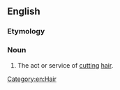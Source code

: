 ==English==

===Etymology===
{{compound|hair|cutting|lang=en}}

===Noun===
{{en-noun}}

# The act or service of [[cutting]] [[hair]].

[[Category:en:Hair]]